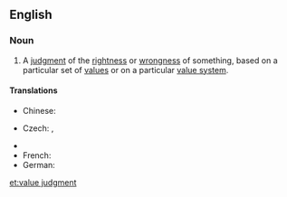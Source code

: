 ==English==
{{wikipedia}}

===Noun===
{{en-noun|head=[[value]] [[judgment]]}}

# {{context|philosophy|lang=en}} A [[judgment]] of the [[rightness]] or [[wrongness]] of something, based on a particular set of [[value]]s or on a particular [[value system]].

====Translations====
{{trans-top|judgment}}
* Chinese: 
*: {{trreq|Mandarin}}
* Czech: {{t|cs|hodnotový soud|m}}, {{t|cs|hodnotící soud|m}}
{{trans-mid}}
* {{trreq|Finnish}}
* French: {{t|fr|jugement de valeur|m}}
* German: {{t|de|Werturteil|n}}
{{trans-bottom}}

[[et:value judgment]]